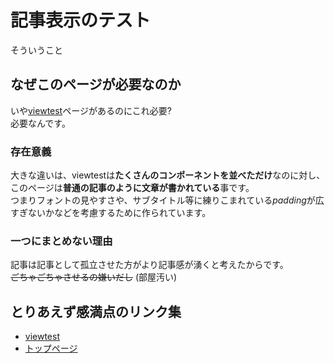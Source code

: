 # 記事表示のテスト
そういうこと

## なぜこのページが必要なのか
いや[viewtest](../viewtest)ページがあるのにこれ必要?  
必要なんです。
### 存在意義
大きな違いは、viewtestは**たくさんのコンポーネントを並べただけ**なのに対し、このページは**普通の記事のように文章が書かれている**事です。  
つまりフォントの見やすさや、サブタイトル等に練りこまれている*padding*が広すぎないかなどを考慮するために作られています。
### 一つにまとめない理由
記事は記事として孤立させた方がより記事感が湧くと考えたからです。  
~~ごちゃごちゃさせるの嫌いだし~~ (部屋汚い)

## とりあえず感満点のリンク集
 - [viewtest](../viewtest)
 - [トップページ](/)
